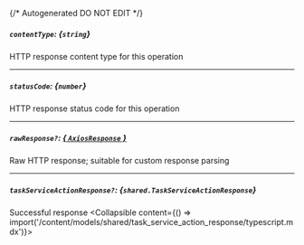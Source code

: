 {/* Autogenerated DO NOT EDIT  */}

##### `contentType`: *{`string`}*
HTTP response content type for this operation

---
##### `statusCode`: *{`number`}*
HTTP response status code for this operation

---
##### `rawResponse?`: [*{ `AxiosResponse` }*](https://axios-http.com/docs/res_schema)
Raw HTTP response; suitable for custom response parsing

---
##### `taskServiceActionResponse?`: *{`shared.TaskServiceActionResponse`}*
Successful response
<Collapsible content={() => import('/content/models/shared/task_service_action_response/typescript.mdx')}>
</Collapsible>

